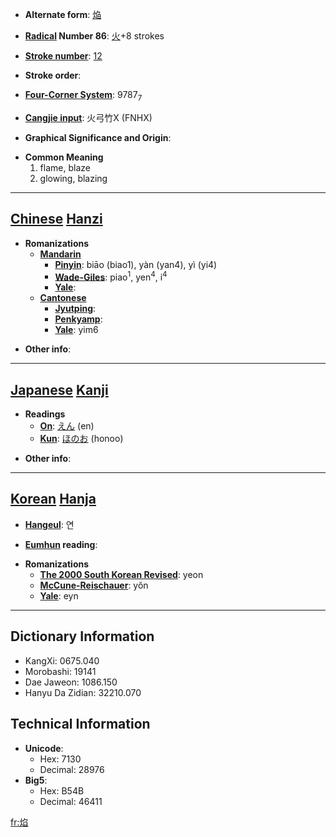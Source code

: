 * '''Alternate form''': [[焔]]

* '''[[Wiktionary:Chinese radical index| Radical]] Number 86''': [[Wiktionary:Chinese radical index 火|火]]+8 strokes

* '''[[Wiktionary:Chinese total strokes index|Stroke number]]''': [[Wiktionary:Chinese total strokes index 12|12]]

* '''Stroke order''': 

* '''[[Wiktionary:Chinese four corner index|Four-Corner System]]''': 9787<sub>7</sub>

* '''[[Wiktionary:Chinese Cangjie index|Cangjie input]]''': 火弓竹X (FNHX)

* '''Graphical Significance and Origin''': 

* '''Common Meaning'''
*#flame, blaze
*# glowing, blazing


----

== [[Chinese]] [[Hanzi]] ==

* '''Romanizations'''
** '''[[Mandarin]]'''
*** '''[[Pinyin]]''': biāo (biao1), yàn (yan4), yì (yi4)
*** '''[[Wade-Giles]]''': piao<sup>1</sup>, yen<sup>4</sup>, i<sup>4</sup>
*** '''[[Yale]]''': 
** '''[[Cantonese]]'''
*** '''[[Jyutping]]''':
*** '''[[Penkyamp]]''': 
*** '''[[Yale]]''': yim6

* '''Other info''': 

----

== [[Japanese]] [[Kanji]] ==

* '''Readings'''
** '''[[On]]''': [[えん]] (en)
** '''[[Kun]]''': [[ほのお]] (honoo)

* '''Other info''':  

----

== [[Korean]] [[Hanja]] ==

* '''[[Hangeul]]''': 연

* '''[[Eumhun]] reading''': 

* '''Romanizations'''
** '''[[The 2000 South Korean Revised Romanization|The 2000 South Korean Revised]]''': yeon
** '''[[McCune-Reischauer]]''': yŏn
** '''[[Yale]]''': eyn

----

== Dictionary Information ==

* KangXi: 0675.040
* Morobashi: 19141
* Dae Jaweon: 1086.150
* Hanyu Da Zidian: 32210.070

== Technical Information ==

* '''Unicode''':
** Hex: 7130
** Decimal: 28976
* '''Big5''':
** Hex: B54B
** Decimal: 46411

[[fr:焰]]
